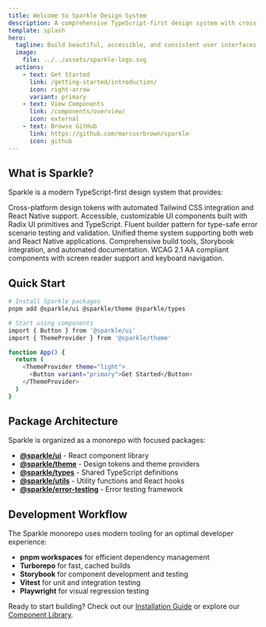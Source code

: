 ```yaml
---
title: Welcome to Sparkle Design System
description: A comprehensive TypeScript-first design system with cross-platform design tokens, interactive components, and automated testing tools.
template: splash
hero:
  tagline: Build beautiful, accessible, and consistent user interfaces with confidence
  image:
    file: ../../assets/sparkle-logo.svg
  actions:
    - text: Get Started
      link: /getting-started/introduction/
      icon: right-arrow
      variant: primary
    - text: View Components
      link: /components/overview/
      icon: external
    - text: Browse GitHub
      link: https://github.com/marcusrbrown/sparkle
      icon: github
---
```



## What is Sparkle?

Sparkle is a modern TypeScript-first design system that provides:

<CardGrid stagger>
  <Card title="🎨 Design Tokens" icon="palette">
    Cross-platform design tokens with automated Tailwind CSS integration and React Native support.
  </Card>
  <Card title="⚛️ React Components" icon="react">
    Accessible, customizable UI components built with Radix UI primitives and TypeScript.
  </Card>
  <Card title="🧪 Error Testing" icon="test-tube">
    Fluent builder pattern for type-safe error scenario testing and validation.
  </Card>
  <Card title="📱 Cross-Platform" icon="device">
    Unified theme system supporting both web and React Native applications.
  </Card>
  <Card title="🔧 Developer Tools" icon="wrench">
    Comprehensive build tools, Storybook integration, and automated documentation.
  </Card>
  <Card title="♿ Accessibility First" icon="accessibility">
    WCAG 2.1 AA compliant components with screen reader support and keyboard navigation.
  </Card>
</CardGrid>

## Quick Start

```bash
# Install Sparkle packages
pnpm add @sparkle/ui @sparkle/theme @sparkle/types

# Start using components
import { Button } from '@sparkle/ui'
import { ThemeProvider } from '@sparkle/theme'

function App() {
  return (
    <ThemeProvider theme="light">
      <Button variant="primary">Get Started</Button>
    </ThemeProvider>
  )
}
```

## Package Architecture

Sparkle is organized as a monorepo with focused packages:

- **[@sparkle/ui](/components/overview/)** - React component library
- **[@sparkle/theme](/theme/overview/)** - Design tokens and theme providers
- **[@sparkle/types](/types/overview/)** - Shared TypeScript definitions
- **[@sparkle/utils](/utils/overview/)** - Utility functions and React hooks
- **[@sparkle/error-testing](/error-testing/overview/)** - Error testing framework

## Development Workflow

The Sparkle monorepo uses modern tooling for an optimal developer experience:

- **pnpm workspaces** for efficient dependency management
- **Turborepo** for fast, cached builds
- **Storybook** for component development and testing
- **Vitest** for unit and integration testing
- **Playwright** for visual regression testing

Ready to start building? Check out our [Installation Guide](/getting-started/installation/) or explore our [Component Library](/components/overview/).
